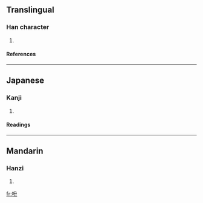 ==Translingual==
===Han character===
{{Han char|rn=30|rad=口|as=04|sn=7|four=6701<sub>5</sub>|canj=口弓土 (RNG)}}
# {{defn|Han}}
====References====
{{Han ref|kx=0177.100|dkj=03324|dj=0394.160|hdz=10595.070|uh=541C|ud=21532|bh=CA7C|bd=51836}}
----
==Japanese==
===Kanji===
{{ja-kanji|grade=|rs=口04}}
# {{defn|Japanese}} 
====Readings====
{{ja-readings|on=[[ちゅう]] (chū)|kun=[[こえ]] (koe)}}
----
==Mandarin==
===Hanzi===
{{cmn-hanzi|pin=[[chǒu]] ([[chou3]])|wg=ch'ou<sup>3</sup>}}
# {{defn|Mandarin}}

[[fr:吜]]